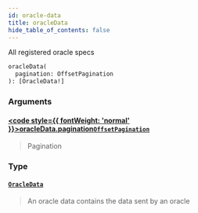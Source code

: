```yaml
---
id: oracle-data
title: oracleData
hide_table_of_contents: false
---
```








All registered oracle specs

```graphql
oracleData(
  pagination: OffsetPagination
): [OracleData!]
```


### Arguments

#### [<code style={{ fontWeight: 'normal' }}>oracleData.<b>pagination</b></code>](#)<Bullet />[`OffsetPagination`](/testnet/api/graphql/inputs/offset-pagination) <Badge class="secondary" text="input"/>
> Pagination
> 

### Type

#### [`OracleData`](/testnet/api/graphql/objects/oracle-data) <Badge class="secondary" text="object"/>
> An oracle data contains the data sent by an oracle
> 





